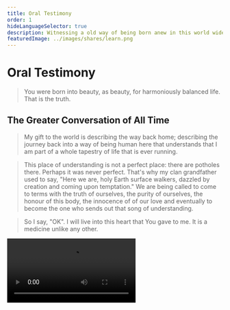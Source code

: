 ```yaml
---
title: Oral Testimony
order: 1
hideLanguageSelector: true
description: Witnessing a old way of being born anew in this world wide web of light.
featuredImage: ../images/shares/learn.png
---
```


# Oral Testimony

> You were born into beauty, as beauty, for harmoniously balanced life. That is the truth.

## The Greater Conversation of All Time

> My gift to the world is describing the way back home; describing the journey back into a way 
of being human here that understands that I am part of a whole tapestry of life that is ever 
running.

> This place of understanding is not a perfect place: there are potholes there. Perhaps it was 
never perfect. That's why my clan grandfather used to say, "Here we are, holy Earth surface 
walkers, dazzled by creation and coming upon temptation." We are being called to come to terms 
with the truth of ourselves, the purity of ourselves, the honour of this body, the innocence of 
of our love and eventually to become the one who sends out that song of understanding.

> So I say, "OK". I will live into this heart that You gave to me. It is a medicine unlike any 
other. 

<Video src="https://www.youtube.com/embed/EgntH9le3vs" />

## The Great Law of Peace

This section provides a small experience of a recitation of the Great Law of Peace, in order to 
frame our return to indigenous, sustainable protocols for peace, based on a more accurate 
understanding of our shared, human history.

<Video src="https://www.youtube-nocookie.com/embed/feFwTOUIHkc?start=957" />

<Video src="https://www.youtube-nocookie.com/embed/HUlibsjmF2I?start=264" />

## Relevant History and Anthropology

Akala's address at the Oxford Union and David Gareber and David Wengrow's discussion at the 
University of Amsterdam both provide important intellectual background for those less able to 
follow what is being transmitted in the oral testimony above.

<Video src="https://www.youtube-nocookie.com/embed/WUtAxUQjwB4" />

<Video src="https://www.youtube-nocookie.com/embed/EvUzdJSK4x8" />

